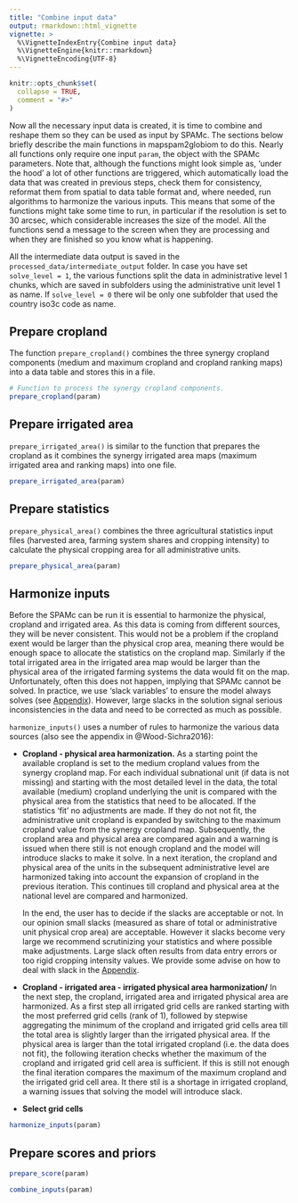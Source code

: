 ```yaml
---
title: "Combine input data"
output: rmarkdown::html_vignette
vignette: >
  %\VignetteIndexEntry{Combine input data}
  %\VignetteEngine{knitr::rmarkdown}
  %\VignetteEncoding{UTF-8}
---
```


```r
knitr::opts_chunk$set(
  collapse = TRUE,
  comment = "#>"
)
```

Now all the necessary input data is created, it is time to combine and reshape them so they can be used as input by SPAMc. The sections below briefly describe the main functions in mapspam2globiom to do this. Nearly all functions only require one input `param`, the object with the SPAMc parameters. Note that, although the functions might look simple as, 'under the hood' a lot of other functions are triggered, which automatically load the data that was created in previous steps, check them for consistency, reformat them from spatial to data table format and, where needed, run algorithms to harmonize the various inputs. This means that some of the functions might take some time to run, in particular if the resolution is set to 30 arcsec, which considerable increases the size of the model. All the functions send a message to the screen when they are processing and when they are finished so you know what is happening.  

All the intermediate data output is saved in the `processed_data/intermediate_output` folder. In case you have set `solve_level = 1`, the various functions split the data in administrative level 1 chunks, which are saved in subfolders using the administrative unit level 1 as name. If `solve_level = 0` there wil be only one subfolder that used the country iso3c code as name.
 

## Prepare cropland

The function `prepare_cropland()` combines the three synergy cropland components (medium and maximum cropland and cropland ranking maps) into a data table and stores this in a file. 

```r
# Function to process the synergy cropland components.
prepare_cropland(param)
```

## Prepare irrigated area

`prepare_irrigated_area()` is similar to the function that prepares the cropland as it combines the synergy irrigated area maps (maximum irrigated area and ranking maps) into one file. 

```r
prepare_irrigated_area(param)
```


## Prepare statistics

`prepare_physical_area()` combines the three agricultural statistics input files (harvested area, farming system shares and cropping intensity) to calculate the physical cropping area for all administrative units.

```r
prepare_physical_area(param)
```


## Harmonize inputs

Before the SPAMc can be run it is essential to harmonize the physical, cropland and irrigated area. As this data is coming from different sources, they will be never consistent. This would not be a problem if the cropland exent would be larger than the physical crop area, meaning there would be enough space to allocate the statistics on the cropland map. Similarly if the total irrigated area in the irrigated area map would be larger than the physical area of the irrigated farming systems the data would fit on the map. Unfortunately, often this does not happen, implying that SPAMc cannot be solved. In practice, we use 'slack variables' to ensure the model always solves (see [Appendix](appendix.html)). However, large slacks in the solution signal serious inconsistencies in the data and need to be corrected as much as possible.  

`harmonize_inputs()` uses a number of rules to harmonize the various data sources (also see the appendix in @Wood-Sichra2016):

- **Cropland - physical area harmonization.** As a starting point the available cropland is set to the medium cropland values from the synergy cropland map. For each individual subnational unit (if data is not missing) and starting with the most detailed level in the data, the total available (medium) cropland underlying the unit is compared with the physical area from the statistics that need to be allocated. If the statistics 'fit' no adjustments are made. If they do not not fit, the administrative unit cropland is expanded by switching to the maximum cropland value from the synergy cropland map. Subsequently, the cropland area and physical area are compared again and a warning is issued when there still is not enough cropland and the model will introduce slacks to make it solve. In a next iteration, the cropland and physical area of the units in the subsequent administrative level are harmonized taking into account the expansion of cropland in the previous iteration. This continues till cropland and physical area at the national level are compared and harmonized.

    In the end, the user has to decide if the slacks are acceptable or not. In our opinion small slacks (measured as share of total or administrative unit physical crop area) are acceptable. However it slacks become very large we recommend scrutinizing your statistics and where possible make adjustments. Large slack often results from data entry errors or too rigid cropping intensity values. We provide some advise on how to deal with slack in the [Appendix](appendix.html). 

- **Cropland - irrigated area - irrigated physical area harmonization/** In the next step, the cropland, irrigated area and irrigated physical area are harmonized. As a first step all irrigated grid cells are ranked starting with the most preferred grid cells (rank of 1), followed by stepwise aggregating the minimum of the cropland and irrigated grid cells area till the total area is slightly larger than the irrigated physical area. If the physical area is larger than the total irrigated cropland (i.e. the data does not fit), the following iteration checks whether the maximum of the cropland and irrigated grid cell area is sufficient. If this is still not enough the final iteration compares the maximum of the maximum cropland and the irrigated grid cell area. It there stil is a shortage in irrigated cropland, a warning issues that solving the model will introduce slack. 

- **Select grid cells**

```r
harmonize_inputs(param)
```


## Prepare scores and priors

```r
prepare_score(param)
```


```r
combine_inputs(param)
```


